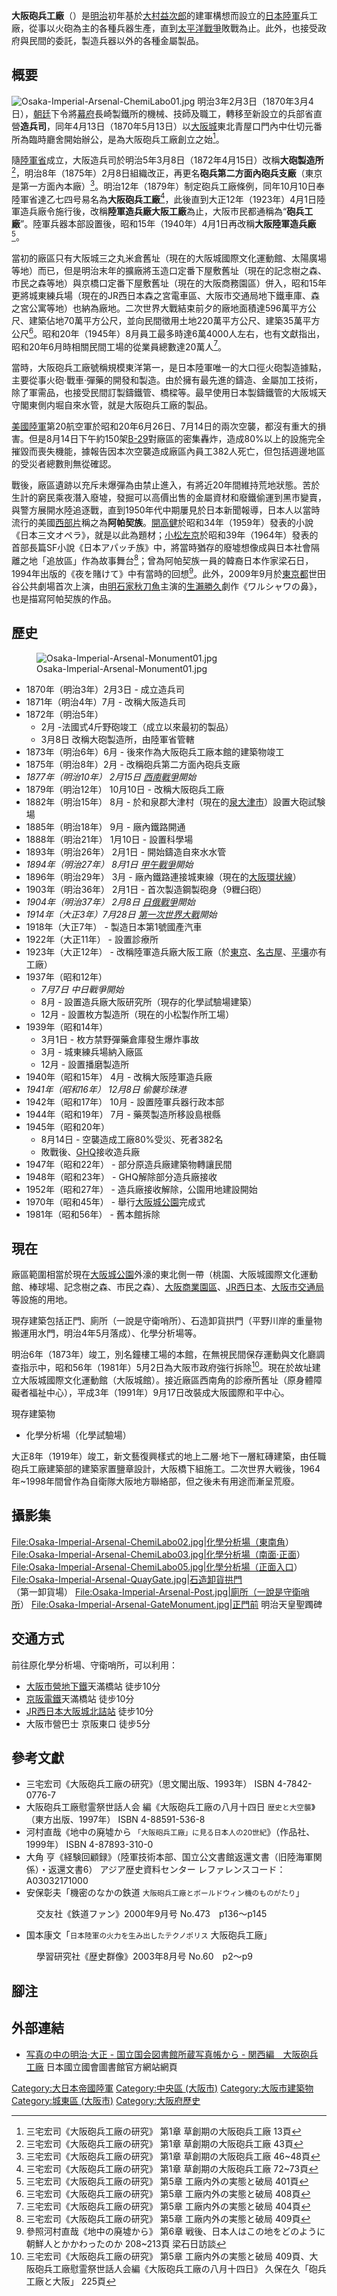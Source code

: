 '''大阪砲兵工廠'''（{{lang-ja|大阪砲兵工廠}}）是[[明治|明治]]初年基於[[大村益次郎|大村益次郎]]的建軍構想而設立的[[大日本帝國陸軍|日本陸軍]]兵工廠，從事以火砲為主的各種兵器生產，直到[[太平洋戰爭|太平洋戰爭]]敗戰為止。此外，也接受政府與民間的委託，製造兵器以外的各種金屬製品。

== 概要 ==
[[File:Osaka-Imperial-Arsenal-ChemiLabo01.jpg|thumb]]
明治3年2月3日（1870年3月4日），[[朝廷|朝廷]]下令將[[幕府|幕府]]長崎製鐵所的機械、技師及職工，轉移至新設立的兵部省直營'''造兵司'''，同年4月13日（1870年5月13日）以[[大阪城|大阪城]]東北青屋口門內中仕切元番所為臨時廳舍開始辦公，是為大阪砲兵工廠創立之始<ref>三宅宏司《大阪砲兵工廠の研究》 第1章 草創期の大阪砲兵工廠 13頁</ref>。

隨[[陸軍省|陸軍省]]成立，大阪造兵司於明治5年3月8日（1872年4月15日）改稱'''大砲製造所'''<ref>三宅宏司《大阪砲兵工廠の研究》 第1章 草創期の大阪砲兵工廠 43頁</ref>，明治8年（1875年）2月8日組織改正，再更名'''砲兵第二方面內砲兵支廠'''（東京是第一方面內本廠）<ref>三宅宏司《大阪砲兵工廠の研究》 第1章 草創期の大阪砲兵工廠 46~48頁</ref>。明治12年（1879年）制定砲兵工廠條例，同年10月10日奉陸軍省達乙七四号易名為'''大阪砲兵工廠'''<ref>三宅宏司《大阪砲兵工廠の研究》 第1章 草創期の大阪砲兵工廠 72~73頁</ref>，此後直到大正12年（1923年）4月1日陸軍造兵廠令施行後，改稱'''陸軍造兵廠大阪工廠'''為止，大阪市民都通稱為“'''砲兵工廠'''”。陸軍兵器本部設置後，昭和15年（1940年）4月1日再改稱'''大阪陸軍造兵廠'''<ref>三宅宏司《大阪砲兵工廠の研究》 第5章 工廠内外の実態と破局 401頁</ref>。

當初的廠區只有大阪城三之丸米倉舊址（現在的大阪城國際文化運動館、太陽廣場等地）而已，但是明治末年的擴廠將玉造口定番下屋敷舊址（現在的記念樹之森、市民之森等地）與京橋口定番下屋敷舊址（現在的大阪商務園區）併入，昭和15年更將城東練兵場（現在的JR西日本森之宮電車區、大阪市交通局地下鐵車庫、森之宮公寓等地）也納為廠地。二次世界大戰結束前夕的廠地面積達596萬平方公尺、建築佔地70萬平方公尺，並向民間徵用土地220萬平方公尺、建築35萬平方公尺<ref>三宅宏司《大阪砲兵工廠の研究》 第5章 工廠内外の実態と破局 408頁</ref>。昭和20年（1945年）8月員工最多時達6萬4000人左右，也有文獻指出，昭和20年6月時相關民間工場的從業員總數達20萬人<ref>三宅宏司《大阪砲兵工廠の研究》 第5章 工廠内外の実態と破局 404頁</ref>。

當時，大阪砲兵工廠號稱規模東洋第一，是日本陸軍唯一的大口徑火砲製造據點，主要從事火砲‧戰車‧彈藥的開發和製造。由於擁有最先進的鑄造、金屬加工技術，除了軍需品，也接受民間訂製鑄鐵管、橋樑等。最早使用日本製鑄鐵管的大阪城天守閣東側内堀自來水管，就是大阪砲兵工廠的製品。

[[美國陸軍|美國陸軍]]第20航空軍於昭和20年6月26日、7月14日的兩次空襲，都沒有重大的損害。但是8月14日下午約150架[[B-29超級堡壘轟炸機|B-29]]對廠區的密集轟炸，造成80%以上的設施完全摧毀而喪失機能，據報告因本次空襲造成廠區內員工382人死亡，但包括週邊地區的受災者總數則無從確認。

戰後，廠區遺跡以充斥未爆彈為由禁止進入，有將近20年間維持荒地狀態。苦於生計的窮民乘夜潛入廢墟，發掘可以高價出售的金屬資材和廢鐵偷運到黑市變賣，與警方展開水陸追逐戰，直到1950年代中期屢見於日本新聞報導，日本人以當時流行的美國[[西部片|西部片]]稱之為'''阿帕契族'''。[[開高健|開高健]]於昭和34年（1959年）發表的小說《日本三文オペラ》，就是以此為題材；[[小松左京|小松左京]]於昭和39年（1964年）發表的首部長篇SF小說《日本アパッチ族》中，將當時猶存的廢墟想像成與日本社會隔離之地「追放區」作為故事舞台<ref>三宅宏司《大阪砲兵工廠の研究》 第5章 工廠内外の実態と破局 409頁</ref>；曾為阿帕契族一員的韓裔日本作家梁石日，1994年出版的《夜を賭けて》中有當時的回想<ref>參照河村直哉《地中の廃墟から》 第6章 戦後、日本人はこの地をどのように朝鮮人とかかわったのか 208~213頁 梁石日訪談</ref>。此外，2009年9月於[[東京都|東京都]]世田谷公共劇場首次上演，由[[明石家秋刀魚|明石家秋刀魚]]主演的[[生瀨勝久|生瀨勝久]]劇作《ワルシャワの鼻》，也是描寫阿帕契族的作品。

== 歷史 ==
[[File:Osaka-Imperial-Arsenal-Monument01.jpg|thumb]]
* 1870年（明治3年）2月3日 - 成立造兵司
* 1871年（明治4年）7月 - 改稱大阪造兵司
* 1872年（明治5年）
** 2月 -法國式4斤野砲竣工（成立以來最初的製品）
** 3月8日 改稱大砲製造所，由陸軍省管轄
* 1873年（明治6年）6月 - 後來作為大阪砲兵工廠本館的建築物竣工
* 1875年（明治8年）2月 - 改稱砲兵第二方面內砲兵支廠
* ''1877年（明治10年） 2月15日 [[西南戰爭|西南戰爭]]開始''
* 1879年（明治12年） 10月10日 - 改稱大阪砲兵工廠
* 1882年（明治15年） 8月 - 於和泉郡大津村（現在的[[泉大津市|泉大津市]]）設置大砲試験場
* 1885年（明治18年） 9月 - 廠內鐵路開通
* 1888年（明治21年） 1月10日 - 設置科學場
* 1893年（明治26年） 2月1日 - 開始鑄造自來水水管
* ''1894年（明治27年） 8月1日 [[甲午戰爭|甲午戰爭]]開始''
* 1896年（明治29年） 3月 - 廠內鐵路連接城東線（現在的[[大阪環状線|大阪環状線]]）
* 1903年（明治36年） 2月1日 - 首次製造鋼製砲身（9糎臼砲）
* ''1904年（明治37年） 2月8日 [[日俄戰爭|日俄戰爭]]開始''
* ''1914年（大正3年）7月28日 [[第一次世界大戰|第一次世界大戰]]開始''
* 1918年（大正7年） - 製造日本第1號國產汽車
* 1922年（大正11年） - 設置診療所
* 1923年（大正12年） - 改稱陸軍造兵廠大阪工廠（於[[東京|東京]]、[[名古屋|名古屋]]、[[平壤|平壤]]亦有工廠）
* 1937年（昭和12年）
** ''7月7日 中日戰爭開始''
** 8月 - 設置造兵廠大阪研究所（現存的化學試驗場建築）
** 12月 - 設置枚方製造所（現在的小松製作所工場）
* 1939年（昭和14年）
** 3月1日 - 枚方禁野彈藥倉庫發生爆炸事故
** 3月 - 城東練兵場納入廠區
** 12月 - 設置播磨製造所
* 1940年（昭和15年） 4月 - 改稱大阪陸軍造兵廠
* ''1941年（昭和16年） 12月8日 偷襲珍珠港''
* 1942年（昭和17年） 10月 - 設置陸軍兵器行政本部
* 1944年（昭和19年） 7月 - 藥莢製造所移設島根縣
* 1945年（昭和20年）
** 8月14日 - 空襲造成工廠80%受災、死者382名
** 敗戰後、[[駐日盟軍總司令|GHQ]]接收造兵廠
* 1947年（昭和22年） - 部分原造兵廠建築物轉讓民間
* 1948年（昭和23年） - GHQ解除部分造兵廠接收
* 1952年（昭和27年） - 造兵廠接收解除，公園用地建設開始
* 1970年（昭和45年） - 舉行[[大阪城公園|大阪城公園]]完成式
* 1981年（昭和56年） - 舊本館拆除

== 現在 ==
廠區範圍相當於現在[[大阪城公園|大阪城公園]]外濠的東北側一帶（桃園、大阪城國際文化運動館、棒球場、記念樹之森、市民之森）、[[大阪商業園區|大阪商業園區]]、[[JR西日本|JR西日本]]{{link-ja|吹田綜合車輛所|吹田総合車両所|森之宮車輛支所}}、[[大阪市交通局|大阪市交通局]]{{link-ja|森之宮檢車場|森之宮検車場}}等設施的用地。

現存建築包括正門、廁所（一說是守衛哨所）、石造卸貨拱門（平野川岸的重量物搬運用水門，明治4年5月落成）、化學分析場等。

明治6年（1873年）竣工，別名鐘樓工場的本館，在無視民間保存運動與文化廳調查指示中，昭和56年（1981年）5月2日為大阪市政府強行拆除<ref>三宅宏司《大阪砲兵工廠の研究》 第5章 工廠内外の実態と破局 409頁、大阪砲兵工廠慰霊祭世話人会編《大阪砲兵工廠の八月十四日》 久保在久「砲兵工廠と大阪」 225頁</ref>。現在於故址建立大阪城國際文化運動館（大阪城館）。接近廠區西南角的診療所舊址（原身體障礙者福祉中心），平成3年（1991年）9月17日改裝成大阪國際和平中心。

; 現存建築物
* 化學分析場（化學試驗場）
大正8年（1919年）竣工，新文藝復興樣式的地上二層‧地下一層紅磚建築，由任職砲兵工廠建築部的建築家置鹽章設計，大阪橋下組施工。二次世界大戦後，1964年~1998年間曾作為自衛隊大阪地方聯絡部，但之後未有用途而漸呈荒廢。

== 攝影集 ==
<gallery>
File:Osaka-Imperial-Arsenal-ChemiLabo02.jpg|化學分析場（東南角）
File:Osaka-Imperial-Arsenal-ChemiLabo03.jpg|化學分析場（南面‧正面）
File:Osaka-Imperial-Arsenal-ChemiLabo05.jpg|化學分析場（正面入口）
File:Osaka-Imperial-Arsenal-QuayGate.jpg|石造卸貨拱門<BR>（第一卸貨場）
File:Osaka-Imperial-Arsenal-Post.jpg|廁所（一說是守衛哨所）
File:Osaka-Imperial-Arsenal-GateMonument.jpg|正門前 明治天皇聖躅碑
</gallery>

== 交通方式 ==
前往原化學分析場、守衛哨所，可以利用：
* [[大阪市營地下鐵|大阪市營地下鐵]]天滿橋站 徒步10分
* [[京阪電氣鐵道|京阪電鐵]]天滿橋站 徒步10分
* [[西日本旅客鐵道|JR西日本]][[大阪城北詰站|大阪城北詰站]] 徒步10分
* 大阪市營巴士 京阪東口 徒步5分

== 參考文獻 ==
* 三宅宏司《大阪砲兵工廠の研究》（思文閣出版、1993年） ISBN 4-7842-0776-7
* 大阪砲兵工廠慰霊祭世話人会 編《大阪砲兵工廠の八月十四日 <small>歴史と大空襲</small>》（東方出版、1997年） ISBN 4-88591-536-8
* 河村直哉《地中の廃墟から <small>「大阪砲兵工廠」に見る日本人の20世紀</small>》（作品社、1999年） ISBN 4-87893-310-0
* 大角 亨《経験回顧録》（陸軍技術本部、国立公文書館返還文書（旧陸海軍関係）・返還文書6） アジア歴史資料センター レファレンスコード：A03032171000
* 安保彰夫「機密のなかの鉄道 <small>大阪砲兵工廠とボールドウィン機のものがたり</small>」
: 交友社《鉄道ファン》2000年9月号 No.473　p136～p145
* 国本康文「<small>日本陸軍の火力を生み出したテクノポリス</small> 大阪砲兵工廠」
: 學習研究社《歴史群像》2003年8月号 No.60　p2～p9

== 腳注 ==
{{reflist|2}}

== 外部連結 ==
{{Commonscat|Imperial Arsenal Works Osaka}}
* [https://web.archive.org/web/20111201020528/http://www.ndl.go.jp/scenery/kansai/column/osaka_army_arsenal.html 写真の中の明治‧大正 - 国立国会図書館所蔵写真帳から - 関西編　大阪砲兵工廠] 日本國立國會圖書館官方網站網頁

[[Category:大日本帝國陸軍|Category:大日本帝國陸軍]]
[[Category:中央區_(大阪市)|Category:中央區 (大阪市)]]
[[Category:大阪市建築物|Category:大阪市建築物]]
[[Category:城東區_(大阪市)|Category:城東區 (大阪市)]]
[[Category:大阪府歷史|Category:大阪府歷史]]